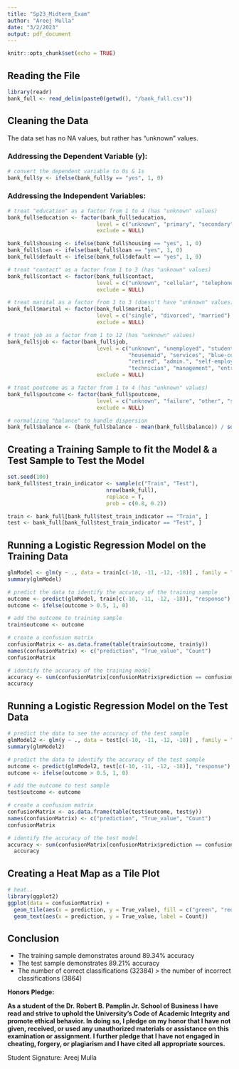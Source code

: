 ```yaml
---
title: "Sp23_Midterm_Exam"
author: "Areej Mulla"
date: "3/2/2023"
output: pdf_document
---
```


```r
knitr::opts_chunk$set(echo = TRUE)
```

## Reading the File
```r
library(readr)
bank_full <- read_delim(paste0(getwd(), "/bank_full.csv"))
```

## Cleaning the Data

The data set has no NA values, but rather has "unknown" values.

### Addressing the Dependent Variable (y):
```r
# convert the dependent variable to 0s & 1s
bank_full$y <- ifelse(bank_full$y == "yes", 1, 0)
```

### Addressing the Independent Variables:
```r

# treat "education" as a factor from 1 to 4 (has "unknown" values)
bank_full$education <- factor(bank_full$education,
                            level = c("unknown", "primary", "secondary", "tertiary"),
                            exclude = NULL)

bank_full$housing <- ifelse(bank_full$housing == "yes", 1, 0)
bank_full$loan <- ifelse(bank_full$loan == "yes", 1, 0)
bank_full$default <- ifelse(bank_full$default == "yes", 1, 0)

# treat "contact" as a factor from 1 to 3 (has "unknown" values)
bank_full$contact <- factor(bank_full$contact,
                            level = c("unknown", "cellular", "telephone"),
                            exclude = NULL)

# treat marital as a factor from 1 to 3 (doesn't have "unknown" values)
bank_full$marital <- factor(bank_full$marital,
                            level = c("single", "divorced", "married"),
                            exclude = NULL)

# treat job as a factor from 1 to 12 (has "unknown" values)
bank_full$job <- factor(bank_full$job,
                            level = c("unknown", "unemployed", "student",
                                      "housemaid", "services", "blue-collar",
                                      "retired", "admin.", "self-employed",
                                      "technician", "management", "entrepreneur"),
                            exclude = NULL)

# treat poutcome as a factor from 1 to 4 (has "unknown" values)
bank_full$poutcome <- factor(bank_full$poutcome,
                            level = c("unknown", "failure", "other", "success"),
                            exclude = NULL)

# normalizing "balance" to handle dispersion 
bank_full$balance <- (bank_full$balance - mean(bank_full$balance)) / sd(bank_full$balance)
```


## Creating a Training Sample to fit the Model & a Test Sample to Test the Model
```r
set.seed(100)
bank_full$test_train_indicator <- sample(c("Train", "Test"),
                               nrow(bank_full),
                               replace = T,
                               prob = c(0.8, 0.2))

train <- bank_full[bank_full$test_train_indicator == "Train", ]
test <- bank_full[bank_full$test_train_indicator == "Test", ]
```

## Running a Logistic Regression Model on the Training Data
```r

glmModel <- glm(y ~ ., data = train[c(-10, -11, -12, -18)] , family = "binomial")
summary(glmModel)

# predict the data to identify the accuracy of the training sample
outcome <- predict(glmModel, train[c(-10, -11, -12, -18)], "response")
outcome <- ifelse(outcome > 0.5, 1, 0)

# add the outcome to training sample
train$outcome <- outcome

# create a confusion matrix
confusionMatrix <- as.data.frame(table(train$outcome, train$y))
names(confusionMatrix) <- c("prediction", "True_value", "Count")
confusionMatrix 

# identify the accuracy of the training model
accuracy <- sum(confusionMatrix[confusionMatrix$prediction == confusionMatrix$True_value, "Count"]) / sum(confusionMatrix$Count)
accuracy

```

## Running a Logistic Regression Model on the Test Data
```r

# predict the data to see the accuracy of the test sample
glmModel2 <- glm(y ~ ., data = test[c(-10, -11, -12, -18)] , family = "binomial")
summary(glmModel2)

# predict the data to identify the accuracy of the test sample
outcome <- predict(glmModel2, test[c(-10, -11, -12, -18)], "response")
outcome <- ifelse(outcome > 0.5, 1, 0)

# add the outcome to test sample
test$outcome <- outcome

# create a confusion matrix
confusionMatrix <- as.data.frame(table(test$outcome, test$y))
names(confusionMatrix) <- c("prediction", "True_value", "Count")
confusionMatrix 

# identify the accuracy of the test model
accuracy <- sum(confusionMatrix[confusionMatrix$prediction == confusionMatrix$True_value, "Count"]) / sum(confusionMatrix$Count)
  accuracy
```
## Creating a Heat Map as a Tile Plot
```r
# heat..
library(ggplot2)
ggplot(data = confusionMatrix) +
  geom_tile(aes(x = prediction, y = True_value), fill = c("green", "red", "red", "green")) +
  geom_text(aes(x = prediction, y = True_value, label = Count))

```




## Conclusion
- The training sample demonstrates around 89.34% accuracy
- The test sample demonstrates 89.21% accuracy
- The number of correct classifications (32384) > the number of incorrect classifications (3864)


**Honors Pledge:**

**As a student of the Dr. Robert B. Pamplin Jr. School of Business I have read and strive to uphold the University’s Code of Academic Integrity and promote ethical behavior. In doing so, I pledge on my honor that I have not given, received, or used any unauthorized materials or assistance on this examination or assignment.  I further pledge that I have not engaged in cheating, forgery, or plagiarism and I have cited all appropriate sources.**

Student Signature: Areej Mulla
